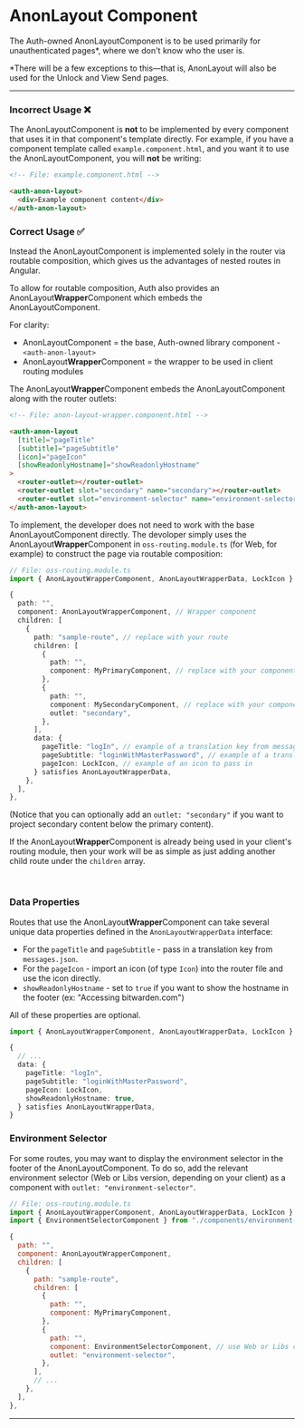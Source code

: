 

<Meta of={stories} />

# AnonLayout Component

The Auth-owned AnonLayoutComponent is to be used primarily for unauthenticated pages\*, where we
don't know who the user is.

\*There will be a few exceptions to this&mdash;that is, AnonLayout will also be used for the Unlock
and View Send pages.

---

### Incorrect Usage ❌

The AnonLayoutComponent is **not** to be implemented by every component that uses it in that
component's template directly. For example, if you have a component template called
`example.component.html`, and you want it to use the AnonLayoutComponent, you will **not** be
writing:

```html
<!-- File: example.component.html -->

<auth-anon-layout>
  <div>Example component content</div>
</auth-anon-layout>
```

### Correct Usage ✅

Instead the AnonLayoutComponent is implemented solely in the router via routable composition, which
gives us the advantages of nested routes in Angular.

To allow for routable composition, Auth also provides an AnonLayout**Wrapper**Component which embeds
the AnonLayoutComponent.

For clarity:

- AnonLayoutComponent = the base, Auth-owned library component - `<auth-anon-layout>`
- AnonLayout**Wrapper**Component = the wrapper to be used in client routing modules

The AnonLayout**Wrapper**Component embeds the AnonLayoutComponent along with the router outlets:

```html
<!-- File: anon-layout-wrapper.component.html -->

<auth-anon-layout
  [title]="pageTitle"
  [subtitle]="pageSubtitle"
  [icon]="pageIcon"
  [showReadonlyHostname]="showReadonlyHostname"
>
  <router-outlet></router-outlet>
  <router-outlet slot="secondary" name="secondary"></router-outlet>
  <router-outlet slot="environment-selector" name="environment-selector"></router-outlet>
</auth-anon-layout>
```

To implement, the developer does not need to work with the base AnonLayoutComponent directly. The
devoloper simply uses the AnonLayout**Wrapper**Component in `oss-routing.module.ts` (for Web, for
example) to construct the page via routable composition:

```typescript
// File: oss-routing.module.ts
import { AnonLayoutWrapperComponent, AnonLayoutWrapperData, LockIcon } from "@bitwarden/auth/angular";

{
  path: "",
  component: AnonLayoutWrapperComponent, // Wrapper component
  children: [
    {
      path: "sample-route", // replace with your route
      children: [
        {
          path: "",
          component: MyPrimaryComponent, // replace with your component
        },
        {
          path: "",
          component: MySecondaryComponent, // replace with your component (or remove this secondary outlet object entirely if not needed)
          outlet: "secondary",
        },
      ],
      data: {
        pageTitle: "logIn", // example of a translation key from messages.json
        pageSubtitle: "loginWithMasterPassword", // example of a translation key from messages.json
        pageIcon: LockIcon, // example of an icon to pass in
      } satisfies AnonLayoutWrapperData,
    },
  ],
},
```

(Notice that you can optionally add an `outlet: "secondary"` if you want to project secondary
content below the primary content).

If the AnonLayout**Wrapper**Component is already being used in your client's routing module, then
your work will be as simple as just adding another child route under the `children` array.

<br />

### Data Properties

Routes that use the AnonLayou**tWrapper**Component can take several unique data properties defined
in the `AnonLayoutWrapperData` interface:

- For the `pageTitle` and `pageSubtitle` - pass in a translation key from `messages.json`.
- For the `pageIcon` - import an icon (of type `Icon`) into the router file and use the icon
  directly.
- `showReadonlyHostname` - set to `true` if you want to show the hostname in the footer (ex:
  "Accessing bitwarden.com")

All of these properties are optional.

```typescript
import { AnonLayoutWrapperComponent, AnonLayoutWrapperData, LockIcon } from "@bitwarden/auth/angular";

{
  // ...
  data: {
    pageTitle: "logIn",
    pageSubtitle: "loginWithMasterPassword",
    pageIcon: LockIcon,
    showReadonlyHostname: true,
  } satisfies AnonLayoutWrapperData,
}
```

### Environment Selector

For some routes, you may want to display the environment selector in the footer of the
AnonLayoutComponent. To do so, add the relevant environment selector (Web or Libs version, depending
on your client) as a component with `outlet: "environment-selector"`.

```javascript
// File: oss-routing.module.ts
import { AnonLayoutWrapperComponent, AnonLayoutWrapperData, LockIcon } from "@bitwarden/auth/angular";
import { EnvironmentSelectorComponent } from "./components/environment-selector/environment-selector.component";

{
  path: "",
  component: AnonLayoutWrapperComponent,
  children: [
    {
      path: "sample-route",
      children: [
        {
          path: "",
          component: MyPrimaryComponent,
        },
        {
          path: "",
          component: EnvironmentSelectorComponent, // use Web or Libs component depending on your client
          outlet: "environment-selector",
        },
      ],
      // ...
    },
  ],
},
```

---

<Story of={stories.WithSecondaryContent} />
